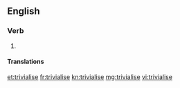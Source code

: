 ==English==

===Verb===
{{en-verb|trivialis}}

# {{standard spelling of|trivialize|from=non-Oxford|lang=en}}

====Translations====
{{trans-see|trivialize}}

[[et:trivialise]]
[[fr:trivialise]]
[[kn:trivialise]]
[[mg:trivialise]]
[[vi:trivialise]]